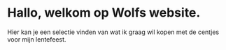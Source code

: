 # Hallo, welkom op Wolfs website.

Hier kan je een selectie vinden van wat ik graag wil kopen met de centjes voor mijn lentefeest.
